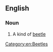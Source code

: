 ==English==
{{wikipedia}}
===Noun===
{{en-noun|head=[[spotted]] [[cucumber]] [[beetle]]}}

# A kind of [[beetle]]

[[Category:en:Beetles]]
